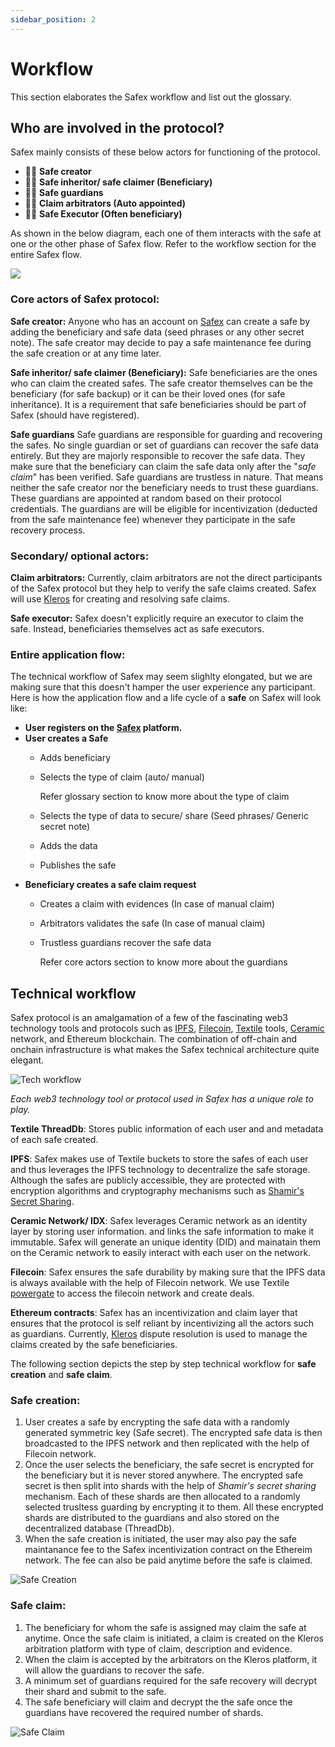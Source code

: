 ```yaml
---
sidebar_position: 2
---
```


# Workflow

This section elaborates the Safex workflow and list out the glossary.

## Who are involved in the protocol?

Safex mainly consists of these below actors for functioning of the protocol.

- 🧑‍🔧   **Safe creator**
- 🙍🙍   **Safe inheritor/ safe claimer (Beneficiary)**
- 💂💂   **Safe guardians**
- 🧑‍⚖️   **Claim arbitrators (Auto appointed)**
- 🙍🙍   **Safe Executor (Often beneficiary)**

As shown in the below diagram, each one of them interacts with the safe at one or the other phase of Safex flow. Refer to the workflow section for the entire Safex flow.

![](/img/highlevel.png)

### Core actors of Safex protocol:

**Safe creator:**
Anyone who has an account on [Safex](https://app.getsafex.co) can create a safe by adding the beneficiary and safe data (seed phrases or any other secret note). The safe creator may decide to pay a safe maintenance fee during the safe creation or at any time later.

 **Safe inheritor/ safe claimer (Beneficiary):**
Safe beneficiaries are the ones who can claim the created safes. The safe creator themselves can be the beneficiary (for safe backup) or it can be their loved ones (for safe inheritance). It is a requirement that safe beneficiaries should be part of Safex (should have registered).

 **Safe guardians**
Safe guardians are responsible for guarding and recovering the safes. No single guardian or set of guardians can recover the safe data entirely. But they are majorly responsible to recover the safe data. They make sure that the beneficiary can claim the safe data only after the "*safe claim*" has been verified.
Safe guardians are trustless in nature. That means neither the safe creator nor the beneficiary needs to trust these guardians. These guardians are appointed at random based on their protocol credentials.
The guardians are will be eligible for incentivization (deducted from the safe maintenance fee) whenever they participate in the safe recovery process.

### Secondary/ optional actors:

 **Claim arbitrators:**
Currently, claim arbitrators are not the direct participants of the Safex protocol but they help to verify the safe claims created. Safex will use [Kleros](https://kleros.io/integrations) for creating and resolving safe claims.

 **Safe executor:**
Safex doesn't explicitly require an executor to claim the safe. Instead, beneficiaries themselves act as safe executors.

### Entire application flow:

The technical workflow of Safex may seem slighlty elongated, but we are making sure that this doesn't hamper the user experience any participant. Here is how the application flow and a life cycle of a **safe** on Safex will look like:

- **User registers on the [Safex](http://app.getsafex.co/) platform.**
- **User creates a Safe**
    - Adds beneficiary
    - Selects the type of claim (auto/ manual)

        Refer glossary section to know more about the type of claim

    - Selects the type of data to secure/ share (Seed phrases/ Generic secret note)
    - Adds the data
    - Publishes the safe
- **Beneficiary creates a safe claim request**
    - Creates a claim with evidences (In case of manual claim)
    - Arbitrators validates the safe (In case of manual claim)
    - Trustless guardians recover the safe data

        Refer core actors section to know more about the guardians

## Technical workflow

Safex protocol is an amalgamation of a few of the fascinating web3 technology tools and protocols such as [IPFS](https://ipfs.io/), [Filecoin](https://filecoin.io/), [Textile](https://textile.io/) tools, [Ceramic](http://ceramic.network) network, and Ethereum blockchain. The combination of off-chain and onchain infrastructure is what makes the Safex technical architecture quite elegant.

![Tech workflow](/img/highlevel-tech.svg)


*Each web3 technology tool or protocol used in Safex has a unique role to play.*

**Textile ThreadDb**: Stores public information of each user and and metadata of each safe created.

**IPFS**: Safex makes use of Textile buckets to store the safes of each user and thus leverages the IPFS technology to decentralize the safe storage. Although the safes are publicly accessible, they are protected with encryption algorithms and cryptography mechanisms such as [Shamir's Secret Sharing](https://en.wikipedia.org/wiki/Shamir%27s_Secret_Sharing).

**Ceramic Network/ IDX**: Safex leverages Ceramic network as an identity layer by storing user information. and links the safe information to make it immutable. Safex will generate an unique identity (DID) and mainatain them on the Ceramic network to easily interact with each user on the network.

**Filecoin**: Safex ensures the safe durability by making sure that the IPFS data is always available with the help of Filecoin network. We use Textile [powergate](https://docs.textile.io/powergate/) to access the filecoin network and create deals.

**Ethereum contracts**: Safex has an incentivization and claim layer that ensures that the protocol is self reliant by incentivizing all the actors such as guardians. Currently, [Kleros](https://kleros.io/integrations) dispute resolution is used to manage the claims created by the safe beneficiaries.

The following section depicts the step by step technical workflow for **safe creation** and **safe claim**.

### Safe creation:

1. User creates a safe by encrypting the safe data with a randomly generated symmetric key (Safe secret). The encrypted safe data is then broadcasted to the IPFS network and then replicated with the help of Filecoin network. 
2. Once the user selects the beneficiary, the safe secret is encrypted for the beneficiary but it is never stored anywhere. The encrypted safe secret is then split into shards with the help of *Shamir's secret sharing* mechanism. Each of these shards are then allocated to a randomly selected trusltess guarding by encrypting it to them. All these encrypted shards are distributed to the guardians and also stored on the decentralized database (ThreadDb).
3. When the safe creation is initiated, the user may also pay the safe maintanance fee to the Safex incentivization contract on the Ethereim network. The fee can also be paid anytime before the safe is claimed.

![Safe Creation](/img/safe-creation.svg)

### Safe claim:

1. The beneficiary for whom the safe is assigned may claim the safe at anytime. Once the safe claim is initiated, a claim is created on the Kleros arbitration platform with type of claim, description and evidence.
2. When the claim is accepted by the arbitrators on the Kleros platform, it will allow the guardians to recover the safe.
3. A minimum set of guardians required for the safe recovery will decrypt their shard and submit to the safe.
4. The safe beneficiary will claim and decrypt the the safe once the guardians have recovered the required number of shards.

![Safe Claim](/img/safe-claim.svg)